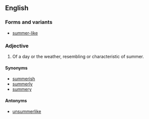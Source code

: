 ==English==
===Forms and variants===
*[[summer-like]]

===Adjective===
{{en-adj}}

#Of a day or the weather, resembling or characteristic of summer.

====Synonyms====
*[[summerish]]
*[[summerly]]
*[[summery]]

====Antonyms====
*[[unsummerlike]]